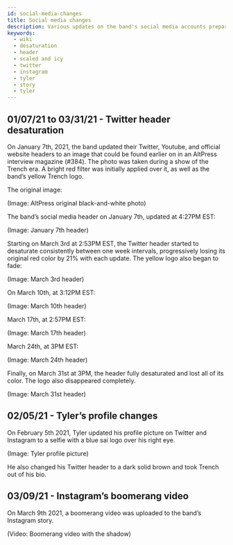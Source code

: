 ```yaml
---
id: social-media-changes
title: Social media changes
description: Various updates on the band's social media accounts preparing the fans for the next era.
keywords:
  - wiki
  - desaturation
  - header
  - scaled and icy
  - twitter
  - instagram
  - tyler
  - story
  - tyler
---
```


## 01/07/21 to 03/31/21 - Twitter header desaturation

On January 7th, 2021, the band updated their Twitter, Youtube, and official website headers to an image that could be found earlier on in an AltPress interview magazine (#384). The photo was taken during a show of the Trench era. A bright red filter was initially applied over it, as well as the band’s yellow Trench logo.

The original image: 

(Image: AltPress original black-and-white photo)

The band’s social media header on January 7th, updated at 4:27PM EST:

(Image: January 7th header)

Starting on March 3rd at 2:53PM EST, the Twitter header started to desaturate consistently between one week intervals, progressively losing its original red color by 21% with each update. The yellow logo also began to fade:

(Image: March 3rd header)

On March 10th, at 3:12PM EST:

(Image: March 10th header)

March 17th, at 2:57PM EST:

(Image: March 17th header)

March 24th, at 3PM EST:

(Image: March 24th header)

Finally, on March 31st at 3PM, the header fully desaturated and lost all of its color. The logo also disappeared completely.

(Image: March 31st header)

## 02/05/21 - Tyler’s profile changes

On February 5th 2021, Tyler updated his profile picture on Twitter and Instagram to a selfie with a blue sai logo over his right eye. 

(Image: Tyler profile picture)

He also changed his Twitter header to a dark solid brown and took Trench out of his bio.

## 03/09/21 - Instagram’s boomerang video

On March 9th 2021, a boomerang video was uploaded to the band’s Instagram story.

(Video: Boomerang video with the shadow)
